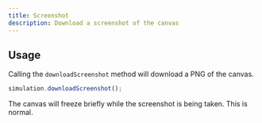 ```yaml
---
title: Screenshot
description: Download a screenshot of the canvas
---
```


## Usage

Calling the `downloadScreenshot` method will download a PNG of the canvas.

```javascript
simulation.downloadScreenshot();
```

<Callout type='warn'>
  The canvas will freeze briefly while the screenshot is being taken. This is
  normal.
</Callout>

